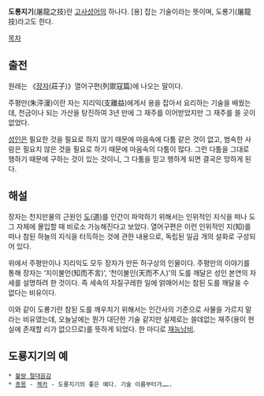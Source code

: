 '''도룡지기'''(屠龍之技)란 [[고사성어]]의 하나다. [용] 잡는 기술이라는 뜻이며, 도룡기(屠龍技)라고도 한다.

[[목차]]
== 출전 ==
원래는 《[[장자]](莊子)》열어구편(列禦寇篇)에 나오는 말이다. 

주평만(朱泙漫)이란 자는 지리익(支離益)에게서 용을 잡아서 요리하는 기술을 배웠는데, 천금이나 되는 가산을 탕진하여 3년 만에 그 재주를 이어받았지만 그 재주를 쓸 곳이 없었다.

[[성인]]은 필요한 것을 필요로 하지 않기 때문에 마음속에 다툼 같은 것이 없고, 범속한 사람은 필요치 않은 것을 필요로 하기 때문에 마음속의 다툼이 많다. 그런 다툼을 그대로 행하기 때문에 구하는 것이 있는 것이니, 그 다툼을 믿고 행하게 되면 결국은 망하게 된다. 

== 해설 ==
장자는 천지만물의 근원인 [[도]](道)를 인간이 파악하기 위해서는 인위적인 지식을 떠나 도 그 자체에 몰입할 때 비로소 가능해진다고 보았다. 열어구편은 이런 인위적인 지(知)를 떠나 참된 하늘의 지식을 터득하는 것에 관한 내용으로, 독립된 일곱 개의 설화로 구성되어 있다. 

위에서 주평만이나 지리익도 모두 장자가 만든 허구상의 인물이다. 주평만의 이야기를 통해 장자는 ‘지이불언(知而不言)’, ‘천이불인(天而不人)’의 도를 깨달은 성인 본연의 자세를 설명하려 한 것이다. 즉 세속의 자질구레한 일에 얽매어서는 참된 도를 깨달을 수 없다는 비유이다. 

이와 같이 도룡기란 참된 도를 깨우치기 위해서는 인간사의 기준으로 사물을 가르지 말라는 비유였는데, 오늘날에는 뭔가 대단한 기술 같지만 실제로는 쓸데없는 재주(용이 현실에 존재할 리가 없으므로)를 뜻하게 되었다. 한 마디로 [[재능낭비]].

== 도룡지기의 예 ==
 * [[불량 절대음감]]
 * [[총몽]] - [[젝카]] - 도룡지기의 좋은 예다. 기술 이름부터가…….
